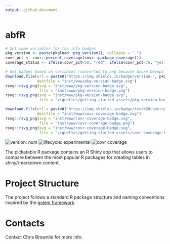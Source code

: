 ```yaml
---
output: github_document
---
```


<!-- README.md is generated from README.Rmd. Please edit that file -->

# abfR

```r
# Set some variables for the info badges
pkg_version <- paste(pkgload::pkg_version(), collapse = ".")
covr_pct <- covr::percent_coverage(covr::package_coverage())
coverage_status <- ifelse(covr_pct<50, "red", ifelse(covr_pct<75, "yellow", "green"))

# Get badges based on variables (converted to png because Azure Devops doesn't render SVG)
download.file(url = paste0("https://img.shields.io/badge/version-", pkg_version, "-blue.svg"),
              destfile = "inst/www/pkg-version-badge.svg")
rsvg::rsvg_png(svg = "inst/www/pkg-version-badge.svg",
               file = "inst/www/pkg-version-badge.png")
rsvg::rsvg_png(svg = "inst/www/pkg-version-badge.svg",
               file = "vignettes/getting-started-assets/pkg-version-badge.png")

download.file(url = paste0("https://img.shields.io/badge/test%20coverage-", round(covr_pct,1), "%25-", coverage_status, ".svg"),
              destfile = "inst/www/covr-coverage-badge.svg")
rsvg::rsvg_png(svg = "inst/www/covr-coverage-badge.svg",
               file = "inst/www/covr-coverage-badge.png")
rsvg::rsvg_png(svg = "inst/www/covr-coverage-badge.svg",
               file = "vignettes/getting-started-assets/covr-coverage-badge.png")
```

<!-- badges: start -->
![version: num](inst/www/pkg-version-badge.png)
![lifecycle: experimental](inst/www/lifecycle-experimental-orange.png)
![covr coverage](inst/www/covr-coverage-badge.png)
<!-- badges: end -->

The pickatable R package contains an R Shiny app that allows users to compare between the most popular R packages for creating tables in shiny/rmarkdown content.

# Project Structure
The project follows a standard R package structure and naming conventions inspired by the [golem framework](https://engineering-shiny.org/golem.html).

# Contacts
Contact Chris Brownlie for more info.
